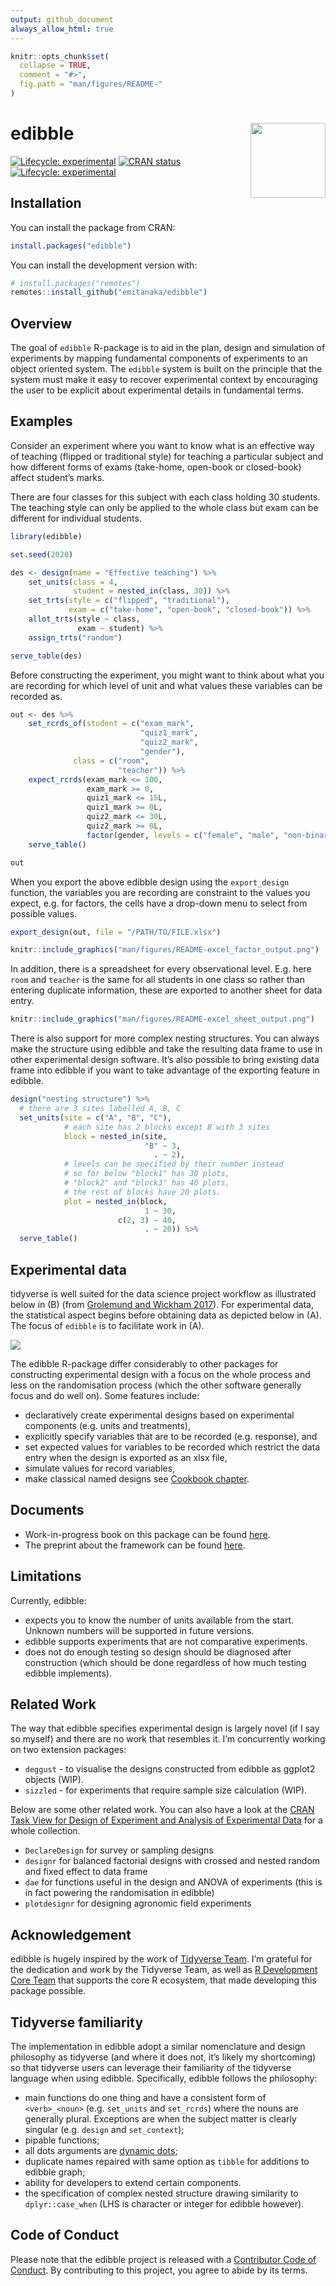 ```yaml
---
output: github_document
always_allow_html: true
---
```


<!-- README.md is generated from README.Rmd. Please edit that file -->

```r
knitr::opts_chunk$set(
  collapse = TRUE,
  comment = "#>",
  fig.path = "man/figures/README-"
)
```
# edibble  <img src="man/figures/logo.png" align="right" alt="" width="120" />

<!-- badges: start -->
[![Lifecycle: experimental](https://img.shields.io/badge/lifecycle-experimental-orange.svg)](https://lifecycle.r-lib.org/articles/stages.html)
[![CRAN status](https://www.r-pkg.org/badges/version/edibble)](https://CRAN.R-project.org/package=edibble)
[![Lifecycle: experimental](https://img.shields.io/badge/lifecycle-experimental-orange.svg)](https://lifecycle.r-lib.org/articles/stages.html#experimental)
<!-- badges: end -->

## Installation

You can install the package from CRAN:

```r
install.packages("edibble")
```


You can install the development version with: 

```r
# install.packages("remotes")
remotes::install_github("emitanaka/edibble")
```



## Overview

The goal of `edibble` R-package is to aid in the plan, design and simulation of experiments by mapping fundamental components of experiments to an object oriented system. The `edibble` system is built on the principle that the system must make it easy to recover experimental context by encouraging the user to be explicit about experimental details in fundamental terms.


## Examples

Consider an experiment where you want to know what is an effective way of teaching (flipped or traditional style) for teaching a particular subject and how different forms of exams (take-home, open-book or closed-book) affect student's marks. 

There are four classes for this subject with each class holding 30 students. The teaching style can only be applied to the whole class but exam can be different for individual students. 

```r
library(edibble)

set.seed(2020)

des <- design(name = "Effective teaching") %>%
    set_units(class = 4,
              student = nested_in(class, 30)) %>%
    set_trts(style = c("flipped", "traditional"),
             exam = c("take-home", "open-book", "closed-book")) %>%
    allot_trts(style ~ class,
               exam ~ student) %>%
    assign_trts("random")

serve_table(des)
```

Before constructing the experiment, you might want to think about what you are recording for which level of unit and what values these variables can be recorded as. 


```r
out <- des %>% 
    set_rcrds_of(student = c("exam_mark",
                             "quiz1_mark",
                             "quiz2_mark",
                             "gender"),
              class = c("room",
                        "teacher")) %>%
    expect_rcrds(exam_mark <= 100,
                 exam_mark >= 0,
                 quiz1_mark <= 15L,
                 quiz1_mark >= 0L,
                 quiz2_mark <= 30L,
                 quiz2_mark >= 0L,
                 factor(gender, levels = c("female", "male", "non-binary", "unknown"))) %>%
    serve_table()

out
```

When you export the above edibble design using the `export_design` function, the variables you are recording are constraint to the values you expect, e.g. for factors, the cells have a drop-down menu to select from possible values. 

```r
export_design(out, file = "/PATH/TO/FILE.xlsx")
```

```r
knitr::include_graphics("man/figures/README-excel_factor_output.png")
```

In addition, there is a spreadsheet for every observational level. E.g. here `room` and `teacher` is the same for all students in one class so rather than entering duplicate information, these are exported to another sheet for data entry.


```r
knitr::include_graphics("man/figures/README-excel_sheet_output.png")
```

There is also support for more complex nesting structures. You can always make the structure using edibble and take the resulting data frame to use in other experimental design software. It's also possible to bring existing data frame into edibble if you want to take advantage of the exporting feature in edibble.

```r
design("nesting structure") %>% 
  # there are 3 sites labelled A, B, C
  set_units(site = c("A", "B", "C"),
            # each site has 2 blocks except B with 3 sites
            block = nested_in(site, 
                              "B" ~ 3,
                                . ~ 2),
            # levels can be specified by their number instead
            # so for below "block1" has 30 plots, 
            # "block2" and "block3" has 40 plots,
            # the rest of blocks have 20 plots.
            plot = nested_in(block, 
                              1 ~ 30,
                        c(2, 3) ~ 40,
                              . ~ 20)) %>% 
  serve_table()
```

## Experimental data 

tidyverse is well suited for the data science project workflow as illustrated below in (B) (from [Grolemund and Wickham 2017](https://r4ds.had.co.nz/introduction.html)). For experimental data, the statistical aspect begins before obtaining data as depicted below in (A). The focus of `edibble` is to facilitate work in (A).

<img src="man/figures/design-analysis-flow.png">

The edibble R-package differ considerably to other packages for constructing experimental design with a focus on the whole process and less on the randomisation process (which the other software generally focus and do well on). Some features include:

* declaratively create experimental designs based on experimental components (e.g. units and treatments),
* explicitly specify variables that are to be recorded (e.g. response), and
* set expected values for variables to be recorded which restrict the data entry when the design is exported as an xlsx file,
* simulate values for record variables,
* make classical named designs see [Cookbook chapter](https://emitanaka.org/edibble-book/cookbook.html).

## Documents

- Work-in-progress book on this package can be found [here](https://emitanaka.org/edibble-book/).
- The preprint about the framework can be found [here](https://arxiv.org/abs/2307.11593).

## Limitations 

Currently, edibble:

- expects you to know the number of units available from the start. Unknown numbers will be supported in future versions.
- edibble supports experiments that are not comparative experiments. 
- does not do enough testing so design should be diagnosed after construction (which should be done regardless of how much testing edibble implements).

## Related Work

The way that edibble specifies experimental design is largely novel (if I say so myself) and there are no work that resembles it. I'm concurrently working on two extension packages:

* `deggust` - to visualise the designs constructed from edibble as ggplot2 objects (WIP). 
* `sizzled` - for experiments that require sample size calculation (WIP).


Below are some other related work. You can also have a look at the [CRAN Task View for Design of Experiment and Analysis of Experimental Data](https://CRAN.R-project.org/view=ExperimentalDesign) for a whole collection. 

* `DeclareDesign` for survey or sampling designs
* `designr` for balanced factorial designs with crossed and nested random and fixed effect to data frame
* `dae` for functions useful in the design and ANOVA of experiments (this is in fact powering the randomisation in edibble)
* `plotdesignr` for designing agronomic field experiments

## Acknowledgement

edibble is hugely inspired by the work of [Tidyverse Team](https://joss.theoj.org/papers/10.21105/joss.01686). I'm grateful for the dedication and work by the Tidyverse Team, as well as [R Development Core Team](https://www.r-project.org/contributors.html) that supports the core R ecosystem, that made developing this package possible.

## Tidyverse familiarity 

The implementation in edibble adopt a similar nomenclature and design philosophy as tidyverse (and where it does not, it's likely my shortcoming) so that tidyverse users can leverage their familiarity of the tidyverse language when using edibble. Specifically, edibble follows the philosophy:

- main functions do one thing and have a consistent form of `<verb>_<noun>` (e.g. `set_units` and `set_rcrds`) where the nouns are generally plural. Exceptions are when the subject matter is clearly singular (e.g. `design` and `set_context`);
- pipable functions;
- all dots arguments are [dynamic dots](https://rlang.r-lib.org/reference/dyn-dots.html);
- duplicate names repaired with same option as `tibble` for additions to edibble graph;
- ability for developers to extend certain components. 
- the specification of complex nested structure drawing similarity to `dplyr::case_when` (LHS is character or integer for edibble however).


## Code of Conduct

Please note that the edibble project is released with a [Contributor Code of Conduct](https://contributor-covenant.org/version/2/0/CODE_OF_CONDUCT.html).
By contributing to this project, you agree to abide by its terms.
